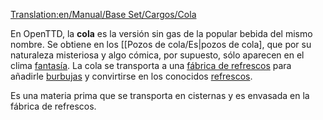 [[Translation:en/Manual/Base Set/Cargos/Cola]]

{{es/Manual/Base Set/Cargos/Carga| carga  = Cola
| imagen = en/Manual/Base Set/Industries/ColaWells.png
| producida =[[Pozos de cola/Es|Pozos de cola]
| aceptada  =[[es/Manual/Base Set/Industries/Fábrica de refrescos|Fábrica de refrescos]]
}}
En OpenTTD, la '''cola''' es la versión sin gas de la popular bebida del mismo nombre. Se obtiene en los [[Pozos de cola/Es|pozos de cola], que por su naturaleza misteriosa y algo cómica, por supuesto, sólo aparecen en el clima [[es/Manual/Clima|fantasía]]. La cola se transporta a una [[es/Manual/Base Set/Industries/Fábrica de refrescos|fábrica de refrescos]] para añadirle [[es/Manual/Base Set/Cargos/Burbujas|burbujas]] y convirtirse en los conocidos [[es/Manual/Base Set/Cargos/Refrescos|refrescos]].

Es una materia prima que se transporta en cisternas y es envasada en la fábrica de refrescos.
